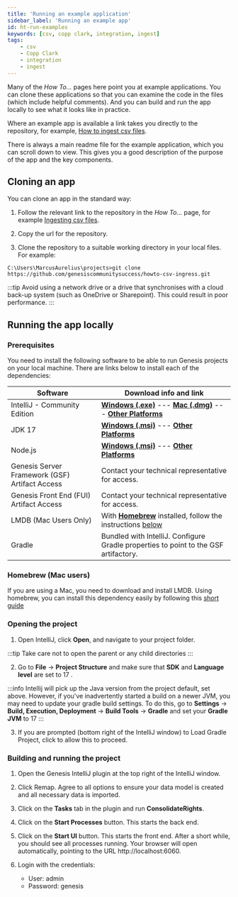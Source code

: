 ```yaml
---
title: 'Running an example application'
sidebar_label: 'Running an example app'
id: ht-run-examples
keywords: [csv, copp clark, integration, ingest]
tags:
    - csv
    - Copp Clark
    - integration
    - ingest
---
```






Many of the *How To...* pages here point you at example applications. You can clone these applications so that you can examine the code in the files (which include helpful comments). And you can build and run the app locally to see what it looks like in practice.

Where an example app is available a link takes you directly to the repository, for example, [How to ingest csv files](https://github.com/genesiscommunitysuccess/howto-csv-ingress/tree/main).

There is always a main readme file for the example application, which you can scroll down to view. This gives you a good description of the purpose of the app and the key components.

## Cloning an app

You can clone an app in the standard way:

1. Follow the relevant link to the repository in the *How To...* page, for example [Ingesting csv files](https://github.com/genesiscommunitysuccess/howto-csv-ingress/tree/main).

2. Copy the url for the repository.

3. Clone the repository to a suitable working directory in your local files. For example:

```
C:\Users\MarcusAurelius\projects>git clone https://github.com/genesiscommunitysuccess/howto-csv-ingress.git
```

:::tip
Avoid using a network drive or a drive that synchronises with a cloud back-up system (such as OneDrive or Sharepoint). This could result in poor performance.
:::

## Running the app locally

### Prerequisites
You need to install the following software to be able to run Genesis projects on your local machine. There are links below to install each of the dependencies:

|Software               |	Download info and link                     |
| --------------------- | --------------------------------------------- |
| IntelliJ - Community Edition | **[Windows (.exe)](https://download-cdn.jetbrains.com/idea/ideaIC-2024.1.1.exe)** --- **[Mac (.dmg)](https://download.jetbrains.com/idea/ideaIC-2024.1.1.dmg?_ga=2.225006931.831021149.1715028846-1909765304.1715028846)** --- **[Other Platforms](https://www.jetbrains.com/idea/download/other.html)**  |
|JDK 17	                | **[Windows (.msi)](https://download.oracle.com/java/17/archive/jdk-17.0.10_windows-x64_bin.msi)** --- **[Other Platforms](https://www.oracle.com/java/technologies/javase/jdk17-archive-downloads.html)** |
|Node.js	            | **[Windows (.msi)](https://nodejs.org/dist/v20.12.2/node-v20.12.2-x64.msi)** --- **[Other Platforms](https://nodejs.org/en/download)** |
|Genesis Server Framework (GSF) Artifact Access	| Contact your technical representative for access. |
|Genesis Front End (FUI) Artifact Access	| Contact your technical representative for access. |
|LMDB  (Mac Users Only)	| With **[Homebrew](https://brew.sh/)** installed, follow the instructions [below](#homebrew-mac-users) |
|Gradle	               | Bundled with IntelliJ. Configure Gradle properties to point to the GSF artifactory.

### Homebrew (Mac users)
If you are using a Mac, you need to download and install LMDB. Using homebrew, you can install this dependency easily by following this [short guide](https://learn.genesis.global/docs/server/tooling/intellij-plugin/?_highlight=lm#installing-lmdb-for-macos)

### Opening the project

1. Open IntelliJ, click **Open**, and navigate to your project folder.

:::tip
Take care not to open the parent or any child directories
:::

2. Go to **File** → **Project Structure** and make sure that **SDK** and **Language level** are set to 17 .

:::info
Intellij will pick up the Java version from the project default, set above. However, if you've inadvertently started a build on a newer JVM, you may need to update your gradle build settings. To do this, go to **Settings** → **Build, Execution, Deployment** -> **Build Tools** -> **Gradle** and set your **Gradle JVM** to 17
:::

3. If you are prompted (bottom right of the IntelliJ window) to Load Gradle Project, click to allow this to proceed.

### Building and running the project

1. Open the Genesis IntelliJ plugin at the top right of the IntelliJ window.

2. Click Remap. Agree to all options to ensure your data model is created and all necessary data is imported.

3. Click on the **Tasks** tab in the plugin and run **ConsolidateRights**.

4. Click on the **Start Processes** button. This starts the back end.

5. Click on the **Start UI** button. This starts the front end.
After a short while, you should see all processes running. Your browser will open automatically, pointing to the URL http://localhost:6060.

7. Login with the credentials:
   - User: admin
   - Password: genesis


